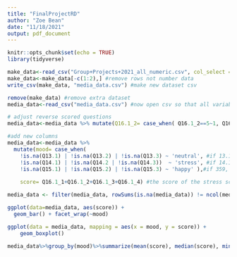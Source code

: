 ---
title: "FinalProjectRD"
author: "Zoe Bean"
date: "11/18/2021"
output: pdf_document
---

```{r setup, include=FALSE}
knitr::opts_chunk$set(echo = TRUE)
library(tidyverse)
```


```{r import}

make_data<-read_csv("Group+Projects+2021_all_numeric.csv", col_select = c(Q13.1,Q13.2,Q13.3,Q14.1,Q14.2,Q14.3,Q15.1,Q15.2,Q15.3,Q16.1_1,Q16.1_2,	Q16.1_3,Q16.1_4)) #selects only our question columns
make_data<-make_data[-c(1:2),] #remove rows not number data
write_csv(make_data, "media_data.csv") #make new dataset csv

remove(make_data) #remove extra dataset
media_data<-read_csv("media_data.csv") #now open csv so that all variables register as numbers and not characters

```

```{r newcolumn}
# adjust reverse scored questions
media_data<-media_data %>% mutate(Q16.1_2= case_when( Q16.1_2==5~1, Q16.1_2==4~2, Q16.1_2==2~4,Q16.1_2==3~3,  Q16.1_2==1~5), Q16.1_3= case_when( Q16.1_3==5~1, Q16.1_3==4~2,Q16.1_3==3~3, Q16.1_3==2~4, Q16.1_3==1~5))

#add new columns
media_data<-media_data %>% 
  mutate(mood= case_when( 
    !is.na(Q13.1) | !is.na(Q13.2) | !is.na(Q13.3) ~ 'neutral', #if 13.1, 13.2, 13.3 have answer post mood= neutral
    !is.na(Q14.1) | !is.na(Q14.2 | !is.na(Q14.3))  ~ 'stress', #if 14.1, 14.2, 14.3 have answer post mood= stress
    !is.na(Q15.1) | !is.na(Q15.2) | !is.na(Q15.3) ~ 'happy' ),#if 359, 360, 361 have answer post mood= happy
    
    score= Q16.1_1+Q16.1_2+Q16.1_3+Q16.1_4) #the score of the stress scale 

media_data <- filter(media_data, rowSums(is.na(media_data)) != ncol(media_data)) #removing the rows that are all NAs
```


```{r analysis}
ggplot(data=media_data, aes(score)) +
  geom_bar() + facet_wrap(~mood)

ggplot(data = media_data, mapping = aes(x = mood, y = score)) +
    geom_boxplot()

media_data%>%group_by(mood)%>%summarize(mean(score), median(score), min(score), max(score))
```